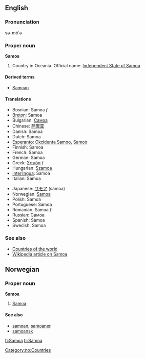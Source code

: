 ==English==
===Pronunciation===
sə-mō'ə

===Proper noun===
'''Samoa'''

# Country in Oceania. Official name: [[Independent State of Samoa]].

====Derived terms====
*[[Samoan]]

====Translations====
{{top}}
*Bosnian: Samoa ''f''
*[[Breton]]: Samoa
*Bulgarian: [[Самоа]]
*Chinese: [[萨摩亚]]
*Danish: Samoa
*Dutch: Samoa
*[[Esperanto]]: [[Okcidenta Samoo]], [[Samoo]]
*Finnish: Samoa
*French: Samoa
*German: Samoa
*Greek: [[Σαμόα]] ''f''
*Hungarian: [[Szamoa]]
*[[Interlingua]]: Samoa
*Italian: Samoa
{{mid}}
*Japanese: [[サモア]] (samoa)
*Norwegian: [[#Norwegian|Samoa]]
*Polish: Samoa
*Portuguese: Samoa
*Romanian: Samoa ''f''
*Russian: [[Самоа]]
*Spanish: Samoa
*Swedish: Samoa
{{bottom}}

===See also===
*[[Countries of the world]]
*[[w:Samoa|Wikipedia article on Samoa]]

==Norwegian==
===Proper noun===
[[Category:no:Countries]]
'''Samoa'''
#[[#English|Samoa]]
====See also====
*[[samoan]], [[samoaner]]
*[[samoansk]]

[[fi:Samoa]]
[[tr:Samoa]]